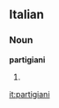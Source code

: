 ==Italian==

===Noun===
'''partigiani''' {{m}}

# {{plural of|partigiano|lang=it}}

[[it:partigiani]]